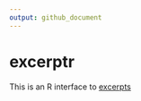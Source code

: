 ```yaml
---
output: github_document
---
```

# excerptr
This is an R interface to [excerpts](https://github.com/fvafrCU/excerpts)


